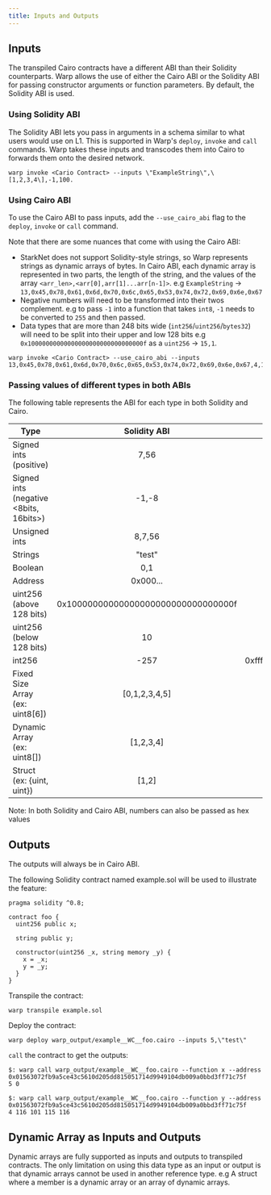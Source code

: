 ```yaml
---
title: Inputs and Outputs
---
```


## Inputs

The transpiled Cairo contracts have a different ABI than their Solidity counterparts. Warp allows the use of either
the Cairo ABI or the Solidity ABI for passing constructor arguments or function parameters. By default, the Solidity ABI
is used.

### Using Solidity ABI

The Solidity ABI lets you pass in arguments in a schema similar to what users would use on L1.
This is supported in Warp's `deploy`, `invoke` and `call` commands.
Warp takes these inputs and transcodes them into Cairo to forwards them onto the desired network.

```
warp invoke <Cario Contract> --inputs \"ExampleString\",\[1,2,3,4\],-1,100.
```

### Using Cairo ABI

To use the Cairo ABI to pass inputs, add the `--use_cairo_abi` flag to the `deploy`, `invoke` or `call` command.

Note that there are some nuances that come with using the Cairo ABI:

- StarkNet does not support Solidity-style strings, so Warp represents strings as dynamic arrays of bytes.
  In Cairo ABI, each dynamic array is represented in two parts, the length of the string, and the values of the array
  `<arr_len>,<arr[0],arr[1]...arr[n-1]>`.
  e.g `ExampleString` -> `13,0x45,0x78,0x61,0x6d,0x70,0x6c,0x65,0x53,0x74,0x72,0x69,0x6e,0x67`
- Negative numbers will need to be transformed into their twos complement. e.g to pass
  `-1` into a function that takes `int8`, `-1` needs to be converted to `255` and then passed.
- Data types that are more than 248 bits wide (`int256`/`uint256`/`bytes32`) will need to be split into their upper and
  low 128 bits e.g `0x10000000000000000000000000000000f` as a `uint256` -> `15,1`.

```
warp invoke <Cario Contract> --use_cairo_abi --inputs 13,0x45,0x78,0x61,0x6d,0x70,0x6c,0x65,0x53,0x74,0x72,0x69,0x6e,0x67,4,1,2,3,4,255,100.
```

### Passing values of different types in both ABIs

The following table represents the ABI for each type in both Solidity and Cairo.

| Type                                   |            Solidity ABI             |                               Cairo ABI                               |
| -------------------------------------- | :---------------------------------: | :-------------------------------------------------------------------: |
| Signed ints (positive)                 |                7,56                 |                                 7,56                                  |
| Signed ints (negative <8bits, 16bits>) |                -1,-8                |                               255,65528                               |
| Unsigned ints                          |               8,7,56                |                                8,7,56                                 |
| Strings                                |              \"test\"               |                         4,0x74,0x65,0x73,0x74                         |
| Boolean                                |                 0,1                 |                                  0,1                                  |
| Address                                |              0x000...               |                               0x000...                                |
| uint256 (above 128 bits)               | 0x10000000000000000000000000000000f |                                 15,1                                  |
| uint256 (below 128 bits)               |                 10                  |                                 0,10                                  |
| int256                                 |                -257                 | 0xfffffffffffffffffffffffffffffeff,0xffffffffffffffffffffffffffffffff |
| Fixed Size Array (ex: uint8[6])        |           \[0,1,2,3,4,5\]           |                              0,1,2,3,4,5                              |
| Dynamic Array (ex: uint8[])            |             \[1,2,3,4\]             |                               4,1,2,3,4                               |
| Struct (ex: {uint, uint})              |               \[1,2\]               |                                  1,2                                  |

Note: In both Solidity and Cairo ABI, numbers can also be passed as hex values

## Outputs

The outputs will always be in Cairo ABI.

The following Solidity contract named example.sol will be used to illustrate the feature:

```
pragma solidity ^0.8;

contract foo {
  uint256 public x;

  string public y;

  constructor(uint256 _x, string memory _y) {
    x = _x;
    y = _y;
  }
}
```

Transpile the contract:

```
warp transpile example.sol
```

Deploy the contract:

```
warp deploy warp_output/example__WC__foo.cairo --inputs 5,\"test\"
```

`call` the contract to get the outputs:

```
$: warp call warp_output/example__WC__foo.cairo --function x --address 0x01563072fb9a5ce43c5610d205dd815051714d9949104db009a0bbd3ff71c75f
5 0

$: warp call warp_output/example__WC__foo.cairo --function y --address 0x01563072fb9a5ce43c5610d205dd815051714d9949104db009a0bbd3ff71c75f
4 116 101 115 116
```

## Dynamic Array as Inputs and Outputs

Dynamic arrays are fully supported as inputs and outputs to transpiled contracts.
The only limitation on using this data type as an input or output is that dynamic
arrays cannot be used in another reference type. e.g A struct where a member is a
dynamic array or an array of dynamic arrays.
